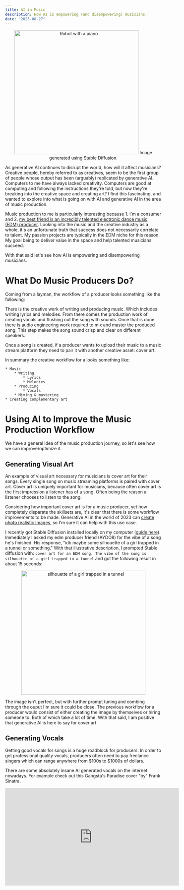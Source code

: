 ```yaml
---
title: AI in Music
description: How AI is empowering (and disempowering) musicians.
date: "2023-08-27"
---
```


<p align="center">
  <img src="/ai-in-music-cover.png" alt="Robot with a piano" width="400" />
  Image generated using Stable Diffusion.
</p>

As generative AI continues to disrupt the world, how will it affect musicians? Creative
people, hereby referred to as creatives, seem to be the first group of people whose
output has been (arguably) replicated by generative AI. Computers to me have always
lacked creativity. Computers are good at computing and following the instructions
they're told, but now they're breaking into the creative space and creating art?
I find this fascinating, and wanted to explore into what is going on with AI and
generative AI in the area of music production.

Music production to me is particularly interesting because 1. I'm a consumer and 2. [my best friend
is an incredibly talented electronic dance music (EDM) producer](https://open.spotify.com/artist/6gdxAwlMzXUGuYRjPhgHbR).
Looking into the music and the creative industry as a whole, it's an unfortunate truth that
success does not necessarily correlate to talent. My passion projects are typically in the EDM niche for this
reason. My goal being to deliver value in the space and help talented musicians succeed.

With that said let's see how AI is empowering and disempowering musicians.

# What Do Music Producers Do?

Coming from a layman, the workflow of a producer looks something like the following:

There is the creative work of writing and producing music. Which includes writing lyrics and melodies.
From there comes the production work of creating vocals and flushing out the song with sounds. Once that
is done there is audio engineering work required to mix and master the produced song. This step makes the song
sound crisp and clear on different speakers.

Once a song is created, if a producer wants to upload their music to a music stream platform they need to
pair it with another creative asset: cover art.

In summary the creative workflow for a looks something like:

```
* Music
    * Writing
        * Lyrics
        * Melodies
    * Producing
        * Vocals
    * Mixing & mastering
* Creating complementary art

```

# Using AI to Improve the Music Production Workflow

We have a general idea of the music production journey, so let's see how we can improve/optimize it.

## Generating Visual Art

An example of visual art necessary for musicians is cover art for their songs.
Every single song on music streaming platforms is paired with cover art. Cover art is uniquely
important for musicians, because often cover art is the first impression a listener has
of a song. Often being the reason a listener chooses to listen to the song.

Considering how important cover art is for a music producer, yet how completely
disparate the skillsets are, it's clear that there is some workflow improvements to be made.
Generative AI in the world of 2023 can [create photo realistic images,](https://www.nvidia.com/en-us/gpu-cloud/picasso/#models)
so I'm sure it can help with this use case.

I recently got Stable Diffusion installed locally on my computer ([guide here](https://stable-diffusion-art.com/install-mac/)).
Immediately I asked my edm producer friend (AYDO8) for the vibe of a song he's finished.
His response, "idk maybe some silhouette of a girl trapped in a tunnel or something."
With that illustrative description, I prompted Stable diffusion with:
`cover art for an EDM song. The vibe of the song is silhouette of a girl trapped in a tunnel` and
got the following result in about 15 seconds:

<p align="center">
  <img
    src="/cover-art-ai-generated.png"
    alt="silhouette of a girl trapped in a tunnel"
    width="400"
  />
</p>

The image isn't perfect, but with further prompt tuning and combing through the ouput I'm sure it could be close.
The previous workflow for a producer would consist of either creating the image by themselves or hiring someone to.
Both of which take a lot of time. With that said, I am positive that generative AI is here to say for cover art.

## Generating Vocals

Getting good vocals for songs is a huge roadblock for producers. In order to get professional quality
vocals, producers often need to pay freelance singers which can range anywhere from $100s to $1000s of dollars.

There are some absolutely insane AI generated vocals on the
internet nowadays. For example check out this Gangsta's Paradise cover "by" Frank Sinatra.

<p align="center">
  <iframe
    width="560"
    height="315"
    src="https://www.youtube.com/embed/W7SQ4uf9GmA?si=LBWUJq-7hH391riK"
    title="YouTube video player"
    frameborder="0"
    allow="accelerometer; autoplay; clipboard-write; encrypted-media; gyroscope; picture-in-picture; web-share"
    allowfullscreen
  />
</p>
As cool as this cover is, is such technology to modern day producers? The answer:
extremely accessible - all the software used is free and open source. There is a
[Google Colab Notebook](https://colab.research.google.com/drive/1Gj6UTf2gicndUW_tVheVhTXIIYpFTYc7?usp=sharing#scrollTo=Y13Eh9r_g8f-)
with [instructions](https://docs.google.com/document/d/13_l1bd1Osgz7qlAZn-zhklCbHpVRk6bYOuAuB78qmsE/edit)
on how to isolate existing vocals and change the voice to a different person. The
catch is the vocals are limited to the [available models](https://docs.google.com/spreadsheets/d/1tAUaQrEHYgRsm1Lvrnj14HFHDwJWl0Bd9x0QePewNco/edit#gid=1977693859)
and the model can only be applied to existing vocals.

There are some tools that create speech just from text such as https://murf.ai/ and https://www.uberduck.ai/. But from my tinkering they
seem pretty limited and not really geared towards lyrics. I imagine generating vocals from just lyrics that fit the song is difficult.
There is tempo, key, and the general vibe of the instrumental of the song that must be compatible.

## Mixing and Mastering

Mixing and mastering is another skillset that is largely separate from production. "Mixing is when an engineer carves and balances the separate
tracks in a song to sound good when played together. While mastering a song means putting the finishing touches on a
track by enhancing the overall sound, creating consistency across the album, and preparing it for distribution." [1]

Often producers will pay people that are experienced audio engineers to mix and master their songs. This is due to
the disconnect in skills to properly mix and master a song and to actually produce a song. Naturally this makes it a good
opportunity to automate using AI based tools.

Currently this mixing and mastering workflow isn't automated, but it is being improved with AI back tools such as
[Neutron by Izotope](https://www.izotope.com/en/products/neutron.html). Neutron abstracts away some of the complication
of mixing and mastering, to enable music producers to easily tweak sounds to their liking.

# Generative AI in Music

We talked about how music producers can improve their workflows, but can AI just
generate the entirety of a song instead?

It is important to note that some songs have gone viral as "songs created by AI", but typically they just use the vocal
generating method that we used above. In other words, everything besides the sound of the voice is human made.

## OpenAI

<p align="center">
  <iframe
    width="100%"
    height="300"
    scrolling="no"
    frameborder="no"
    allow="autoplay"
    src="https://w.soundcloud.com/player/?url=https%3A//api.soundcloud.com/tracks/788111551&color=%23ff5500&auto_play=false&hide_related=false&show_comments=false&show_user=true&show_reposts=false&show_teaser=true&visual=true"
  />
</p>
{/* Talk about OpenAIs work on generative music */}
{/* "It takes approximately 9 hours to fully render one minute of audio through our models" https://openai.com/research/jukebox#limitations */}
{/* Talk about how granular audio is with x GHz of data per second */}
{/* show example of AI generated song */}
{/* https://soundcloud.com/openai_audio/jukebox-341290988 */}
{/* talk about how the project seems to be dead */}
{/* https://openai.com/research/musenet */}

## Meta

// looks like facebook is doing work as well
// https://about.fb.com/news/2023/08/audiocraft-generative-ai-for-music-and-audio/
// https://huggingface.co/spaces/facebook/MusicGen

// reasons music generative AI projects seem to be stagnating
// music industry is shrinking
// copyright in the music industry is a beast
// since already existing LLM are trained on questionable data
// i.e. the legality is ambigious
// high fidelity and a small mistake in a song is apparent (as opposed to a image)

## AIVA

<p align="center">
  <iframe
    width="560"
    height="315"
    src="https://www.youtube.com/embed/Emidxpkyk6o?si=ujy1a9f6HK7-roXE"
    title="YouTube video player"
    frameborder="0"
    allow="accelerometer; autoplay; clipboard-write; encrypted-media; gyroscope; picture-in-picture; web-share"
    allowfullscreen
  />
</p>
{/* https://aiva.ai/ */}
{/* stands for Artificial Intelligence Virtual Artist */}
{/* aiva generated music was used in Nvidias keynote opening */}
{/* https://d3.harvard.edu/platform-digit/submission/aiva-technology-composing-music-using-ai/#:~:text=In%20fact%2C%20AIVA%20is%20the,for%20the%20music%20it%20composes. */}
{/* https://www.youtube.com/@aiva1828/featured */}
{/* https://www.youtube.com/watch?v=Emidxpkyk6o */}
{/* seems more secretive */}
{/* https://medium.com/@aivatech */}
{/* hasn't published a blog post since 2018 */}
{/* https://www.nvidia.com/en-us/on-demand/session/gtcspring21-se2345/ */}
{/* learns from written notes on a score that are digitized (midi format) */}
{/* do not train on audio, train on notes */}

[1] https://www.izotope.com/en/learn/what-is-the-difference-between-mixing-and-mastering.html#:~:text=Mixing%20is%20when%20an%20engineer,and%20preparing%20it%20for%20distribution.
